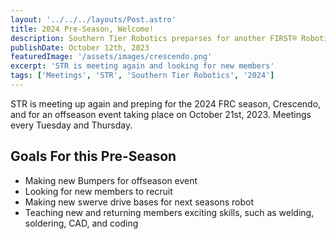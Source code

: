 ```yaml
---
layout: '../../../layouts/Post.astro'
title: 2024 Pre-Season, Welcome!
description: Southern Tier Robotics preparses for another FIRST® Robotics Competition (FRC) season.
publishDate: October 12th, 2023
featuredImage: '/assets/images/crescendo.png'
excerpt: 'STR is meeting again and looking for new members'
tags: ['Meetings', 'STR', 'Southern Tier Robotics', '2024']
---
```


STR is meeting up again and preping for the 2024 FRC season, Crescendo, and for an offseason event taking place on October 21st, 2023. Meetings every Tuesday and Thursday.

## Goals For this Pre-Season

- Making new Bumpers for offseason event
- Looking for new members to recruit
- Making new swerve drive bases for next seasons robot
- Teaching new and returning members exciting skills, such as welding, soldering, CAD, and coding

